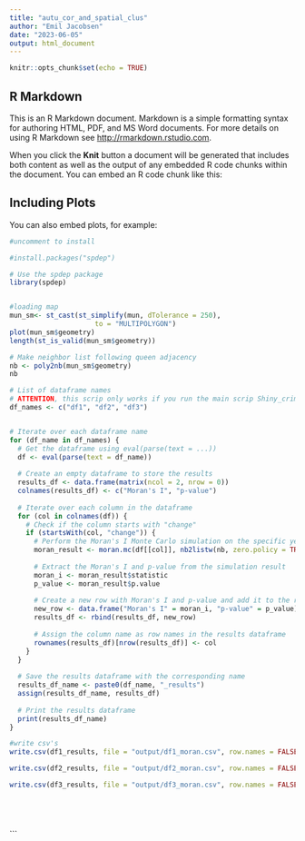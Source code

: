 ```yaml
---
title: "autu_cor_and_spatial_clus"
author: "Emil Jacobsen"
date: "2023-06-05"
output: html_document
---
```


```r
knitr::opts_chunk$set(echo = TRUE)
```

## R Markdown

This is an R Markdown document. Markdown is a simple formatting syntax for authoring HTML, PDF, and MS Word documents. For more details on using R Markdown see <http://rmarkdown.rstudio.com>.

When you click the **Knit** button a document will be generated that includes both content as well as the output of any embedded R code chunks within the document. You can embed an R code chunk like this:



## Including Plots

You can also embed plots, for example:

```r
#uncomment to install

#install.packages("spdep")

# Use the spdep package
library(spdep)


#loading map
mun_sm<- st_cast(st_simplify(mun, dTolerance = 250),
                     to = "MULTIPOLYGON")
plot(mun_sm$geometry)
length(st_is_valid(mun_sm$geometry))

# Make neighbor list following queen adjacency
nb <- poly2nb(mun_sm$geometry)
nb


```

```r



# List of dataframe names
# ATTENTION, this scrip only works if you run the main scrip Shiny_crime_map.rmd first
df_names <- c("df1", "df2", "df3")


# Iterate over each dataframe name
for (df_name in df_names) {
  # Get the dataframe using eval(parse(text = ...))
  df <- eval(parse(text = df_name))
  
  # Create an empty dataframe to store the results
  results_df <- data.frame(matrix(ncol = 2, nrow = 0))
  colnames(results_df) <- c("Moran's I", "p-value")
  
  # Iterate over each column in the dataframe
  for (col in colnames(df)) {
    # Check if the column starts with "change"
    if (startsWith(col, "change")) {
      # Perform the Moran's I Monte Carlo simulation on the specific year
      moran_result <- moran.mc(df[[col]], nb2listw(nb, zero.policy = TRUE), zero.policy = TRUE, nsim = 999)
      
      # Extract the Moran's I and p-value from the simulation result
      moran_i <- moran_result$statistic
      p_value <- moran_result$p.value
      
      # Create a new row with Moran's I and p-value and add it to the results dataframe
      new_row <- data.frame("Moran's I" = moran_i, "p-value" = p_value)
      results_df <- rbind(results_df, new_row)
      
      # Assign the column name as row names in the results dataframe
      rownames(results_df)[nrow(results_df)] <- col
    }
  }
  
  # Save the results dataframe with the corresponding name
  results_df_name <- paste0(df_name, "_results")
  assign(results_df_name, results_df)
  
  # Print the results dataframe
  print(results_df_name)
}

#write csv's
write.csv(df1_results, file = "output/df1_moran.csv", row.names = FALSE)

write.csv(df2_results, file = "output/df2_moran.csv", row.names = FALSE)

write.csv(df3_results, file = "output/df3_moran.csv", row.names = FALSE)






```


```

